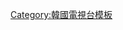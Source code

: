 <noinclude>{{pp-vandalism|small=yes}}</noinclude>{{NavboxV2
|name    = 大韓民國電視頻道
|state   = {{{state|autocollapse}}}
|title   = {{KOR}}[[韩国电视|電視]]頻道
|bodyclass = hlist
|group1  = [[地面電視]]
|list1-border = child
|list1-type = vertical
|list1-group1  = 全國
|list1-list1   = 
* '''[[韓國廣播公司|KBS]]'''
** [[KBS第1频道|KBS 1TV]] '''<small>9-1</small>'''
** [[KBS第2频道|KBS 2TV]] '''<small>7-1</small>'''
** [[KBS NEWS D]] '''<small>9-2</small>'''
** [[KBS第1廣播|KBS 1Radio]] '''<small>9-3</small>'''
* '''[[韓國教育廣播公司|EBS]]'''
** [[EBS第1频道|EBS 1TV]] '''<small>10-1</small>'''
** [[EBS第2频道|EBS 2TV]] '''<small>10-2</small>'''
* '''[[文化廣播公司|MBC]]'''
** [[MBC TV]] '''<small>11</small>'''
* '''[[SBS (韓國)|SBS]]'''
** [[SBS TV]] '''<small>6</small>'''

|list1-group2  = 首都圈
|list1-list2   = 
* [[韓國放送公社|KBS 京仁]] '''<small>9</small>'''
* [[京仁電視台|OBS]] '''<small>8</small>'''

|list1-group3  = 江原圈
|list1-list3   = 
* [[韓國放送公社|KBS 原州]] '''<small>9</small>'''
* [[韓國放送公社|KBS 江陵]] '''<small>9</small>'''
* [[韓國放送公社|KBS 春川]] '''<small>9</small>'''
* [[春川文化廣播|春川MBC]] '''<small>11</small>'''
* [[原州文化廣播|原州MBC]] '''<small>11</small>'''
* [[MBC江原嶺東]]
** {{Link-ko|MBC江原岭东江陵廣播局|MBC강원영동 강릉방송국|江陵}} '''<small>11</small>'''
** {{Link-ko|MBC江原岭东三陟廣播局|MBC강원영동 삼척방송국|三陟}} '''<small>11</small>'''
* [[G1股份有限公司|G1]] '''<small>6</small>'''

|list1-group4  = 忠清圈
|list1-list4   = 
* [[韓國放送公社|KBS 大田]] '''<small>9</small>'''
* [[韓國放送公社|KBS 忠州]] '''<small>9</small>'''
* [[韓國放送公社|KBS 淸州]] '''<small>9</small>'''
* [[大田文化廣播|大田MBC]] '''<small>11</small>'''
* [[清州文化廣播|MBC忠北]]
** {{Link-ko|MBC忠北忠州廣播局|MBC충북 충주방송국|忠州}} '''<small>11</small>'''
** [[MBC忠北淸州廣播局|淸州]] '''<small>11</small>'''
* [[大田廣播|TJB]] '''<small>6</small>'''
* [[清州廣播|CJB]] '''<small>6</small>'''

|list1-group5  = 湖南圈
|list1-list5   = 
* [[韓國放送公社|KBS 全州]] '''<small>9</small>'''
* [[韓國放送公社|KBS 光州]] '''<small>9</small>'''
* [[韓國放送公社|KBS 順天]] '''<small>9</small>'''
* [[韓國放送公社|KBS 木浦]] '''<small>9</small>'''
* [[全州文化廣播|全州MBC]] '''<small>11</small>'''
* [[光州文化廣播|光州MBC]] '''<small>11</small>'''
* [[木浦文化廣播|木浦MBC]] '''<small>11</small>'''
* [[麗水文化廣播|麗水MBC]] '''<small>11</small>'''
* [[全州廣播|JTV]] '''<small>6</small>'''
* [[光州廣播|KBC]] '''<small>6</small>'''

|list1-group6  = 嶺南圈
|list1-list6   = 
* [[韓國放送公社|KBS 大邱]] '''<small>9</small>'''
* [[韓國放送公社|KBS 安東]] '''<small>9</small>'''
* [[韓國放送公社|KBS 浦項]] '''<small>9</small>'''
* [[韓國放送公社|KBS 釜山]] '''<small>9</small>'''
* [[韓國放送公社|KBS 蔚山]] '''<small>9</small>'''
* [[韓國放送公社|KBS 昌原]] '''<small>9</small>'''
* [[韓國放送公社|KBS 晉州]] '''<small>9</small>'''
* [[大邱文化廣播|大邱MBC]] '''<small>11</small>'''
* [[安東文化廣播|安東MBC]] '''<small>11</small>'''
* [[浦項文化廣播|浦項MBC]] '''<small>11</small>'''
* [[釜山文化廣播|釜山MBC]] '''<small>11</small>'''
* [[蔚山文化廣播|蔚山MBC]] '''<small>11</small>'''
* [[MBC慶南]]
** [[MBC慶南昌原總部|昌原]] '''<small>11</small>'''
** [[MBC慶南晉州總部|晉州]] '''<small>11</small>'''
* [[TBC股份有限公司|TBC]] '''<small>6</small>'''
* [[KNN股份有限公司|KNN]] '''<small>6</small>'''
* [[蔚山廣播|ubc]] '''<small>6</small>'''

|list1-group7  = 濟州圈
|list1-list7   = 
* [[韓國放送公社|KBS 濟州]] '''<small>9</small>'''
* [[濟州文化廣播|濟州MBC]] '''<small>11</small>'''
* [[濟州廣播|JIBS]] '''<small>6</small>'''

|group2  = [[綜合編成頻道|綜編]]／新聞
|list2   = 
* '''[[TV朝鮮|TV CHOSUN]] <small>19</small>'''
* '''[[每日放送 (韩国)|MBN]]'''
* '''[[JTBC]]'''
* '''[[Channel A]]'''
* '''[[联合新闻TV]] <small>23</small>'''
* '''[[YTN]]'''

|group3  = 國際
|list3   = 
* [[有线电视新闻网|CNN US]]
* [[有線電視新聞網國際新聞網絡|CNN International]]
* [[福斯新闻频道|FOX News]]
* [[英國廣播公司世界新聞頻道|BBC World News]]
* [[彭博電視|Bloomberg]]
* [[全国广播公司商业频道|CNBC]]
* [[NHK World-Japan (頻道)|NHK World-Japan]]
* [[NHK World Premium]]
* [[中国中央电视台中文国际频道|CCTV-4]]
* [[中国环球电视网 (频道)|CGTN]]
* [[中国环球电视网纪录频道|CGTN Documentary]]
* [[阿里郎國際廣播|Arirang TV]]

|group4  = 經濟
|list4   = 
* [[SBS Biz]]
* {{Link-ko|韓國經濟TV|한국경제TV}}
* {{Link-ko|MTN (频道)|MTN (방송사)|MTN}}
* [[每日放送 (韩国)|每日經濟TV]]
* {{Link-ko|Tomato證券通|토마토증권통}}
* {{Link-ko|edaily TV|이데일리TV}}
* {{Link-ko|首爾經濟TV|서울경제TV}}
* {{Link-ko|PAX經濟TV|팍스경제TV}}
* {{Link-ko|内外经济TV|내외경제TV}}
* {{Link-ko|Tomato住宅通|토마토증권통}}

|group5  = 體育／休閒
|list5   = 
* [[KBS N Sports]]
* {{Link-ko|MBC SPORTS+|MBC 스포츠+}}
* {{Link-ko|SBS Sports|SBS 스포츠}}
* [[SBS GOLF]]
* {{Link-ko|SPOTV|SPOTV}}
* {{Link-ko|SPOTV2|SPOTV}}
* {{Link-ko|SPOTV+|SPOTV+}}
* {{Link-ko|SPOTV ON 1|SPOTV}}
* {{Link-ko|SPOTV ON 2|SPOTV}}
* {{Link-ko|skySports (韓國)|스카이 스포츠 (대한민국)|skySports}}
* {{Link-ko|IB SPORTS|IB 스포츠}}
* {{Link-ko|JTBC GOLF|JTBC GOLF}}
* {{Link-ko|Billiards TV|빌리어즈TV}}
* {{Link-ko|EDGE TV|엣지TV}}
* {{Link-ko|韓國乘馬TV|한국승마TV}}
* Fsports
* 韓國桌球廣播
* STN SPORTS
* 生活體育TV
* {{Link-ko|Mountain TV|마운틴TV}}
* {{Link-ko|Polaris TV|폴라리스TV}}
* {{Link-ko|ONT Channel|ONT 채널}}
* Outdoor Channel
* {{Link-ko|FS-TV韓國休閒垂釣廣播|한국레저낚시방송}}
* {{Link-ko|韓國垂釣頻道|한국낚시채널|FTV}}
* {{Link-ko|Badook TV|바둑 TV}}
* {{Link-ko|BrainTV|브레인TV}}
* {{Link-ko|K-圍棋|K-바둑}}

|group6  = 娛樂
|list6   = 
* [[KBS Joy]]
* {{Link-ko|MBC every1|MBC 에브리원}}
* {{Link-ko|SBS Plus|SBS 플러스}}
* {{Link-ko|SBS FunE|SBS FunE}}
* {{Link-ko|SBS F!L|SBS F!L}}
* {{Link-ko|TV CHOSUN2|TV조선2}}
* {{Link-ko|TV CHOSUN3|TV조선3}}
* [[TVN|tvN]]
* [[TVN|tvN SHOW]]
* [[TVN|tvN DRAMA]]
* [[OnStyle|tvN STORY]]
* [[LG U+|THE LIFE]]
* [[每日放送 (韩国)|MBN+]]
* [[Channel A|CHANNEL A PLUS]]
* {{Link-ko|JTBC2|JTBC2}}
* {{Link-ko|JTBC4|JTBC4}}
* {{Link-ko|SKY (電視頻道)|SKY (텔레비전 채널)|SKY}}
* {{Link-ko|E Channel|E채널}}
* {{Link-ko|iHQ (電視頻道)|iHQ (텔레비전 채널)|iHQ}}
* {{Link-ko|TRENDY|트렌디 (방송사)}}
* {{Link-ko|highlight (電視頻道)|서울신문STV|highlight}}
* {{Link-ko|CMC TV|CMC TV}}
* {{Link-ko|K-STAR|K-STAR (텔레비전 채널)}}
* {{Link-ko|ETN (電視頻道)|ETN (방송 채널)|ETN}}
* {{Link-ko|Channel S|채널S}}

|group7  = 音樂／遊戲
|list7   = 
* [[Mnet]]
* [[SBS MTV]]
* {{Link-ko|MBC M|MBC M}}
* {{Link-ko|STATV|STATV}}
* {{Link-ko|GM (電視頻道)|GM (텔레비전 채널)|GM}}
* {{Link-ko|國樂放送|국악방송}}
* Stingray Classica
* {{Link-ko|歌謠TV|가요TV}}
* {{Link-ko|Inet TV|아이넷TV}}
* {{Link-ko|World Event TV|월드이벤트TV}}
* {{Link-ko|KISS Music Portal|KISS 뮤직포탈}}
* {{Link-ko|Satio音樂廣播|Satio 음악방송}}
* [[OGN]]

|group8  = 電影／電視劇
|list8   = 
* {{Link-ko|SKY (電視頻道)|SKY (텔레비전 채널)|SKY}}
* [[OCN (頻道)|OCN]]
* {{lk|OCN Movies|OCN Movies}}
* {{lk|OCN Thrills|OCN Thrills}}
* {{Link-ko|Catch On 1|캐치온}}
* {{Link-ko|Catch On 2|캐치온}}
* [[LG U+|THE DRAMA]]
* {{Link-ko|Mplex|Mplex}}
* {{Link-ko|Cine F|씨네프}}
* {{Link-ko|Indie Film|인디필름}}
* {{Link-ko|SCREEN (電視頻道)|스크린 채널|SCREEN}}
* {{Link-ko|CH.NOW|채널 나우}}
* {{Link-ko|CH.EVER|채널 에버}}
* [[KBS Drama]]
* [[MBC Drama]]
* {{Link-ko|Dramax|드라맥스}}
* {{Link-ko|Drama H|드라마 H}}
* {{Link-ko|DRAMAcube|드라마큐브}}
* {{Link-ko|DONE TV|디원TV}}
* {{Link-ko|AXN Korea|AXN 코리아|AXN}}
* {{Link-ko|Telenovela (電視頻道)|텔레노벨라 (텔레비전 채널)|Telenovela}}
* [[中華TV]]
* {{Link-ko|AsiaN (電視頻道)|AsiaN (텔레비전 채널)|AsiaN}}
* {{Link-ko|CHING|채널칭}}
* {{Link-ko|Channel J|채널J}}
* {{Link-ko|CNTV (韓國頻道)|CNTV|CNTV}}
* [[THE MOVIE]]
* {{Link-ko|Playboy TV (韓國)|플레이보이TV|Playboy TV}}
* {{Link-ko|Midnight Channel|미드나잇 채널|Midnight}}
* {{Link-ko|PH TV|PH TV}}
* [[Sundance Channel]]
* ViKi
* Honey TV

|group9  = 文化／紀實
|list9   = 
* [[探索頻道|Discovery Channel]]
* [[歷史頻道|History]]
* [[国家地理_(韩国电视频道) |國家地理頻道]]
* {{Link-ko|Channel S 整个社区|채널S}}
* [[KBS N Life|KBS Life]]
* {{Link-ko|MBC NET|MBC NET}}
* {{Link-ko|YTN Science|YTN 사이언스}}
* {{Link-ko|YTN2|YTN2}}
* [[TLC (電視頻道)|TLC]]
* [[動物星球頻道|Animal Planet]]
* {{Link-ko|藝術TV Arte|예술TV Arte}}
* {{Link-ko|CH view|채널뷰}}
* {{Link-ko|Real TV|리얼TV}}

|group10  = 生活／時尚／健康
|list10   = 
* {{Link-ko|LIFETIME|라이프타임 (텔레비전 네트워크)}}
* [[KBS Story|KBS STORY]]
* {{Link-ko|Olive|올'리브}}
* {{Link-ko|OBS W}}
* {{Link-ko|GTV (韓國電視台)|GTV (방송 채널)|GTV}}
* {{Link-ko|LivingTV|리빙TV}}
* {{Link-ko|DongaTV|동아TV}}
* {{Link-ko|FashionN|패션N}}
* {{Link-ko|Kuki健康TV|쿠키건강TV}}
* {{Link-ko|Healthmedi TV|헬스메디TV}}
* {{Link-ko|SmileTV}}

|group11  = 教育／兒童／育兒
|list11   = 
* [[KBS Kids]]
* {{Link-ko|EBS+1|EBS 플러스 1}}
* {{Link-ko|EBS+2|EBS 플러스 2}}
* {{Link-ko|EBS english}}
* [[EBS Kids]]
* {{Link-ko|JEI English TV|JEI English TV}}
* {{Link-ko|JungChul英語TV|정철영어TV}}
* {{Link-ko|CHINA 1|차이나원}}
* [[EDU教育廣播]]
* 平生教育廣播
* {{Link-ko|DAEKYO大橋兒童TV|대교어린이TV}}
* {{Link-ko|才能TV|재능TV}}
* {{Link-ko|尼克國際兒童頻道 (韓國)|니켈로디언 코리아|Nickelodeon}}
* {{Link-ko|Kids 1|키즈원}}
* {{Link-ko|Kids TV|키즈TV}}
* {{Link-ko|EDUKIDS TV|EDUKIDS TV}}
* {{Link-ko|Kids Talk Talk Plus|키즈톡톡 플러스}}
* {{Link-ko|育兒廣播|육아방송}}
* [[Baby TV]]
* [[CBeebies]]

|group12  = 動畫
|list12   = 
* [[LG U+|THE KIDS]]
* [[Tooniverse]]
* [[Animax Asia|Animax]]
* {{Link-ko|ANIPLUS|애니플러스}}
* {{Link-ko|ANIBOX|애니박스}}
* {{Link-ko|ANIONE|애니원}}
* {{Link-ko|卡通頻道 (韓國)|카툰 네트워크 (대한민국)|Cartoon Network}}
* {{Link-ko|CHAMP TV|챔프TV}}

|group13  = 購物
|list13   = 
* {{Link-ko|CJ O Shopping|CJ오쇼핑}}
* {{Link-ko|CJ O Shopping+|CJ오쇼핑}}
* {{Link-ko|GS SHOP}}
* {{Link-ko|GS MY SHOP|GS SHOP}}
* {{Link-ko|樂天家庭購物|우리홈쇼핑}}
* {{Link-ko|樂天ONETV|우리홈쇼핑}}
* {{Link-ko|現代家庭購物|현대홈쇼핑}}
* {{Link-ko|現代家庭購物+|현대홈쇼핑}}
* {{Link-ko|NS Home Shopping|NS홈쇼핑}}
* {{Link-ko|NS Home Shopping+|NS홈쇼핑}}
* {{Link-ko|Home & Shopping|홈&쇼핑}}
* {{Link-ko|公營家庭購物|공영홈쇼핑}}
* {{Link-ko|SK Stoa|SK Stoa}}
* {{Link-ko|K Shopping|K쇼핑}}

|group14  = 公共／福祉
|list14   = 
* [[國會廣播]]
* [[KTV国民放送]]
* {{Link-ko|廣播大學TV|방송대학TV}}
* {{Link-ko|國防TV|국방TV}}
* {{Link-ko|tbsTV|교통방송|交通廣播}}
* {{Link-ko|小商贩广播|소상공인방송정보원}}
* {{Link-ko|MG消費者TV|MG소비자TV}}
* {{Link-ko|法律廣播|법률방송}}
* {{Link-ko|韓國職業廣播|한국직업방송}}
* {{Link-ko|育儿广播|육아방송}}
* {{Link-ko|地方自治TV|지방자치TV}}
* {{Link-ko|多文化TV|다문화TV}}
* {{Link-ko|福祉TV|복지TV}}
* {{Link-ko|韩国选举广播|한국선거방송}}
* {{Link-ko|EyTV|EyTV}}

|group15  = 宗教
|list15   = 
* [[基督教电视台]]
* [[基督教廣播]]
* [[CGNTV]]
* {{Link-ko|C Channel|C채널}}
* {{Link-ko|GoodTV|GoodTV}}
* [[和平广播|CPBC 和平广播]]
* [[佛教电视台]]
* [[佛教广播]]
* {{Link-ko|STB相生廣播|상생방송}}
* {{Link-ko|圓音廣播|원음방송}}

|group16  = {{Link-ko|大韓民國有線電視廣播|대한민국의 케이블TV 방송#SO|有線電視系統營運商}}
|list16   = 
* {{Link-ko|LG HelloVision|LG헬로비전}}
* {{Link-ko|Btv Cable|SK브로드밴드}}
* {{Link-ko|D'live|딜라이브}}
* {{Link-ko|HCN (廣播社)|HCN (방송사)|HCN}}
* {{Link-ko|CMB (廣播社)|CMB (방송사)|CMB}}
* {{Link-ko|美麗廣播電視網|아름방송네트워크|美麗廣播}}
* {{Link-ko|忠北廣播|충북방송|忠北廣播}}
* {{Link-ko|蓝色廣播 (有線電視)|한국케이블TV푸른방송|蓝色廣播}}
* {{Link-ko|蔚山中央廣播|JCN 울산중앙방송}}
* {{Link-ko|南仁川廣播|남인천방송|南仁川廣播}}
* {{Link-ko|KCN錦江廣播|KCN금강방송|錦江廣播}}
* {{Link-ko|光州廣播 (KCTV)|광주방송 (KCTV)|光州廣播}}
* {{Link-ko|濟州廣播 (有線電視)|한국케이블TV제주방송|濟州廣播}}

| below = '''粗體'''為[[放送通信委員會]]指定的緊急災害廣播

}}
<noinclude>
[[Category:韓國電視台模板]]
</noinclude>